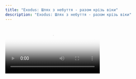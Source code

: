 ```yaml
---
title: "Exodus: Шлях з небуття - разом крізь віки"
description: "Exodus: Шлях з небуття - разом крізь віки"
---
```


<Video src="/assets/events/exodus/01.mp4" poster="/assets/events/exodus/poster.webp" />

## «Exodus: Шлях з небуття» - разом крізь віки

Український та єврейські народи мають спільний історичний шлях у прагненні свободи. Показати цю єдність та вшанувати всіх праведників, які ризикували життям заради інших людей, покликаний проєкт «Exodus: Шлях з небуття». 

<Image src="/assets/events/exodus/01.webp" alt="Sample" />

Художня виставка, яка презентує проєкт, розпочала роботу 14 травня у символічному місці - спорткомплексі «Авангард», побудованому в Бабиному Яру на місці старого єврейського кладовища. 

<Image src="/assets/events/exodus/02.webp" alt="Sample" />

Місце, в яке 1 березня 2022 року влучила російська ракета, стало новою пам’яткою злочинних зазіхань на життя людей.

<Image src="/assets/events/exodus/03.webp" alt="Sample" />

Виставка організована НІМЗ «Бабин Яр» за сприяння Посольства Литовської Республіки в Україні.

<Image src="/assets/events/exodus/04.webp" alt="Sample" />

На виставці представлені творчі проєкти видатного українського художника Матвія Вайсберга «Тонка Червона лінія» та литовського митця Даумантаса Тодесаса «Мандри Мойсея».

<Image src="/assets/events/exodus/05.webp" alt="Sample" />

«Тонка Червона Лінія» створена Матвієм Вайсбергом після початку повномасштабного вторгнення та присвячена захисникам Маріуполя, жертовність яких визначає сучасний шлях України, яка бореться за свою свободу. 

<Image src="/assets/events/exodus/06.webp" alt="Sample" />

«Мандри Мойсея» Даумантаса Тодесаса – це шлях з небуття єврейського народу.

<Image src="/assets/events/exodus/07.webp" alt="Sample" />

Автор надихнувся майже втраченою роботою Яковаса Бунки «Мойсей із Плателія», зміг її відновити та зібрати навколо проєкту десятки художників з усього світу, щоб кожен з них надав скульптурі нового життя, розповів про тих, хто не змирився з положенням раба та загинув за свободу. 

<Image src="/assets/events/exodus/08.webp" alt="Sample" />

Участь у відкритті експозиції взяв Вальдемарас Сарапінас, Надзвичайний і Повноважний Посол Литовської Республіки в Україні.

<Image src="/assets/events/exodus/09.webp" alt="Sample" />

Виставку відвідали Праведники народів світу.

<Image src="/assets/events/exodus/10.webp" alt="Sample" />

Очільниця НІМЗ «Бабин Яр» Роза Тапанова разом колегами доклали багато зусиль для того, щоб виставка стала не тільки знаковою культурною подією, а й місцем роздумів про спільну історію українського та єврейського народів.

<Image src="/assets/events/exodus/11.webp" alt="Sample" />
